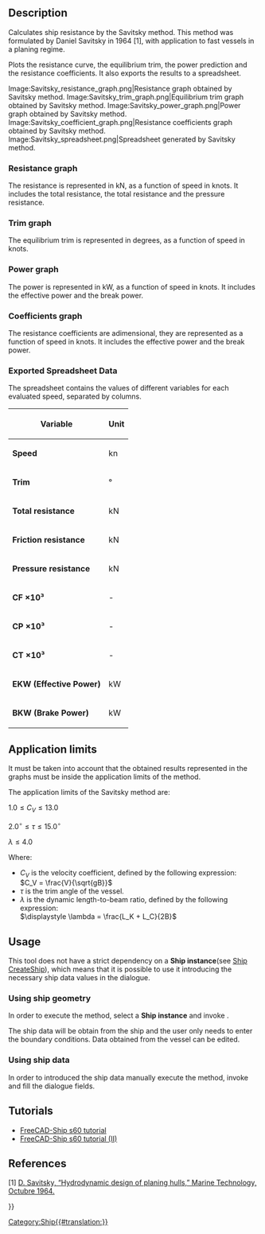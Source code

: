 <languages/>
<translate>

<!--T:1-->
{{Docnav
|[[Ship_ResistanceHoltrop|Resistance Holtrop prediction]]
|
|[[Ship_Workbench|Ship]]
|IconL=Ship_ResistanceHoltrop.svg
|IconR=
|IconC=Workbench_Ship.svg
}}

<!--T:2-->
{{GuiCommand
|Name=Ship ResistanceSavitsky
|MenuLocation=Resistance → Resistance Savitsky prediction
|Workbenches=[[Ship_Workbench|Ship]]
|Shortcut=
|SeeAlso=
}}

== Description == <!--T:3-->

<!--T:4-->
Calculates ship resistance by the Savitsky method. This method was formulated by Daniel Savitsky in 1964 [1], with application to fast vessels in a planing regime.

<!--T:5-->
Plots the resistance curve, the equilibrium trim, the power prediction and the resistance coefficients. It also exports the results to a spreadsheet.

<!--T:6-->
<gallery widths="400px,225px,285px,335px,225px">
Image:Savitsky_resistance_graph.png|Resistance graph obtained by Savitsky method.
Image:Savitsky_trim_graph.png|Equilibrium trim graph obtained by Savitsky method.
Image:Savitsky_power_graph.png|Power graph obtained by Savitsky method.
Image:Savitsky_coefficient_graph.png|Resistance coefficients graph obtained by Savitsky method.
Image:Savitsky_spreadsheet.png|Spreadsheet generated by Savitsky method.
</gallery>

=== Resistance graph === <!--T:7-->

<!--T:8-->
The resistance is represented in kN, as a function of speed in knots. It includes the total resistance, the total resistance and the pressure resistance.

=== Trim graph === <!--T:9-->

<!--T:10-->
The equilibrium trim is represented in degrees, as a function of speed in knots.

=== Power graph === <!--T:11-->

<!--T:12-->
The power is represented in kW, as a function of speed in knots. It includes the effective power and the break power.

=== Coefficients graph === <!--T:13-->

<!--T:14-->
The resistance coefficients are adimensional, they are represented as a function of speed in knots. It includes the effective power and the break power.

=== Exported Spreadsheet Data === <!--T:15-->

<!--T:16-->
The spreadsheet contains the values of different variables for each evaluated speed, separated by columns.

<!--T:17-->
{| class="wikitable"
! Variable !! Unit
|-
| '''Speed''' || kn
|-
| '''Trim''' || °
|-
| '''Total resistance''' || kN
|-
| '''Friction resistance''' || kN
|-
| '''Pressure resistance''' || kN
|-
| '''CF ×10³''' || -
|-
| '''CP ×10³''' || -
|-
| '''CT ×10³''' || -
|-
| '''EKW (Effective Power)''' || kW
|-
| '''BKW (Brake Power)''' || kW
|}

== Application limits == <!--T:18-->

<!--T:19-->
It must be taken into account that the obtained results represented in the graphs must be inside the application limits of the method.

<!--T:20-->
The application limits of the Savitsky method are:

</translate>
<math> 1.0 \leq C_V \leq 13.0 </math>

<math> 2.0^\circ \leq \tau \leq 15.0^\circ </math>

<math> \lambda \leq 4.0 </math>
<translate>

<!--T:21-->
Where:

<!--T:22-->
* <math>C_V</math> is the velocity coefficient, defined by the following expression:<br><math> C_V = \frac{V}{\sqrt{gB}} </math>
* <math>\tau</math> is the trim angle of the vessel.
* <math>\lambda</math> is the dynamic length-to-beam ratio, defined by the following expression:<br><math>\displaystyle \lambda = \frac{L_K + L_C}{2B}</math>

== Usage == <!--T:23-->

<!--T:24-->
This tool does not have a strict dependency on a '''Ship instance'''(see [[Ship_CreateShip|Ship CreateShip]]), which means that it is possible to use it introducing the necessary ship data values in the dialogue.

=== Using ship geometry === <!--T:25-->

<!--T:26-->
In order to execute the method, select a '''Ship instance''' and invoke {{MenuCommand|Resistance → [[Image:Ship_ResistanceSavitsky.svg|16px]] Resistance Savitsky prediction}}.

<!--T:27-->
The ship data will be obtain from the ship and the user only needs to enter the boundary conditions.
Data obtained from the vessel can be edited.

=== Using ship data === <!--T:28-->

<!--T:29-->
In order to introduced the ship data manually execute the method, invoke {{MenuCommand|Resistance → [[Image:Ship_ResistanceSavitsky.svg|16px]] Resistance Savitsky prediction}} and fill the dialogue fields.

== Tutorials == <!--T:30-->

<!--T:31-->
* [[FreeCAD-Ship_s60_tutorial|FreeCAD-Ship s60 tutorial ]]
* [[FreeCAD-Ship_s60_tutorial_(II)|FreeCAD-Ship s60 tutorial (II)]]

== References == <!--T:32-->

<!--T:33-->
[1] [https://www.boatdesign.net/attachments/hydrodynamic-design-of-planing-hulls-savitsky-1964-pdf.89527/ D. Savitsky, “Hydrodynamic design of planing hulls,” Marine Technology, Octubre 1964.]


<!--T:34-->
{{Docnav
|[[Ship_ResistanceHoltrop|Resistance Holtrop prediction]]
|
|[[Ship_Workbench|Ship]]
|IconL=Ship_ResistanceHoltrop.svg
|IconR=
|IconC=Workbench_Ship.svg
}}

</translate>
{{Userdocnavi{{#translation:}}}}
[[Category:Ship{{#translation:}}]]